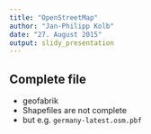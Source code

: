 ```yaml
---
title: "OpenStreetMap"
author: "Jan-Philipp Kolb"
date: "27. August 2015"
output: slidy_presentation
---
```


## Complete file

- geofabrik
- Shapefiles are not complete
- but e.g. `germany-latest.osm.pbf`